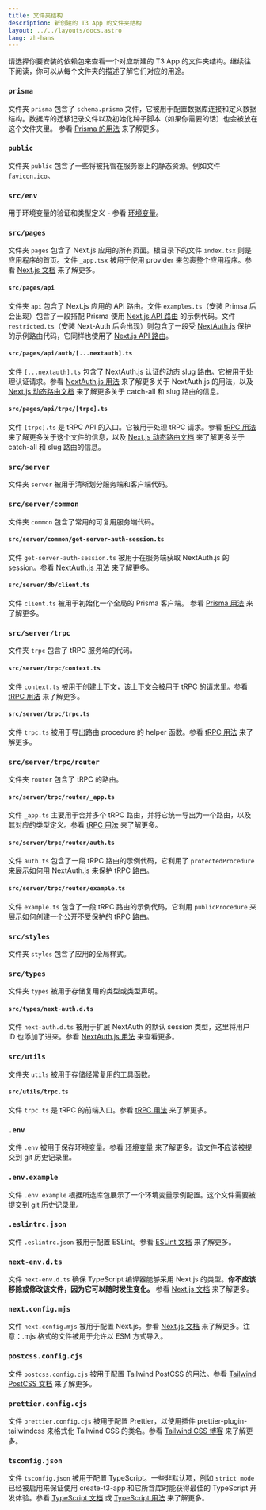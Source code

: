 ```yaml
---
title: 文件夹结构
description: 新创建的 T3 App 的文件夹结构
layout: ../../layouts/docs.astro
lang: zh-hans
---
```



请选择你要安装的依赖包来查看一个对应新建的 T3 App 的文件夹结构。继续往下阅读，你可以从每个文件夹的描述了解它们对应的用途。

<Form />

<Diagram />

<div data-components="prisma">

### `prisma`

文件夹 `prisma` 包含了 `schema.prisma` 文件，它被用于配置数据库连接和定义数据结构。数据库的迁移记录文件以及初始化种子脚本（如果你需要的话）也会被放在这个文件夹里。 参看 [Prisma 的用法](/zh-hans/usage/prisma) 来了解更多。

</div>
<div>

### `public`

文件夹 `public` 包含了一些将被托管在服务器上的静态资源。例如文件 `favicon.ico`。

</div>
<div>

### `src/env`

用于环境变量的验证和类型定义 - 参看 [环境变量](/zh-hans/usage/env-variables)。

</div>
<div>

### `src/pages`

文件夹 `pages` 包含了 Next.js 应用的所有页面。根目录下的文件 `index.tsx` 则是应用程序的首页。文件 `_app.tsx` 被用于使用 provider 来包裹整个应用程序。参看 [Next.js 文档](https://nextjs.org/docs/basic-features/pages) 来了解更多。

</div>
<div data-components="nextauth trpc">

#### `src/pages/api`

文件夹 `api` 包含了 Next.js 应用的 API 路由。文件 `examples.ts`（安装 Primsa 后会出现）包含了一段搭配 Prisma 使用 [Next.js API 路由](https://nextjs.org/docs/api-routes/introduction) 的示例代码。文件 `restricted.ts`（安装 Next-Auth 后会出现）则包含了一段受 [NextAuth.js](https://next-auth.js.org/) 保护的示例路由代码，它同样也使用了 [Next.js API 路由](https://nextjs.org/docs/api-routes/introduction)。

</div>
<div data-components="nextauth">

#### `src/pages/api/auth/[...nextauth].ts`

文件 `[...nextauth].ts` 包含了 NextAuth.js 认证的动态 slug 路由。它被用于处理认证请求。参看 [NextAuth.js 用法](/zh-hans/usage/next-auth) 来了解更多关于 NextAuth.js 的用法，以及 [Next.js 动态路由文档](https://nextjs.org/docs/routing/dynamic-routes) 来了解更多关于 catch-all 和 slug 路由的信息。

</div>
<div data-components="trpc">

#### `src/pages/api/trpc/[trpc].ts`

文件 `[trpc].ts` 是 tRPC API 的入口。它被用于处理 tRPC 请求。参看 [tRPC 用法](/zh-hans/usage/trpc#-pagesapitrpctrpcts) 来了解更多关于这个文件的信息，以及 [Next.js 动态路由文档](https://nextjs.org/docs/routing/dynamic-routes) 来了解更多关于 catch-all 和 slug 路由的信息。

</div>
<div data-components="trpc prisma">

### `src/server`

文件夹 `server` 被用于清晰划分服务端和客户端代码。

</div>
<div data-components="nextauth+trpc">

### `src/server/common`

文件夹 `common` 包含了常用的可复用服务端代码。

</div>
<div data-components="nextauth+trpc">

#### `src/server/common/get-server-auth-session.ts`

文件 `get-server-auth-session.ts` 被用于在服务端获取 NextAuth.js 的 session。参看 [NextAuth.js 用法](/zh-hans/usage/next-auth#搭配-trpc-的用法) 来了解更多。

</div>
<div data-components="prisma">

#### `src/server/db/client.ts`

文件 `client.ts` 被用于初始化一个全局的 Prisma 客户端。 参看 [Prisma 用法](/zh-hans/usage/prisma#prisma-客户端) 来了解更多。

</div>
<div data-components="trpc">

### `src/server/trpc`

文件夹 `trpc` 包含了 tRPC 服务端的代码。

</div>
<div data-components="trpc">

#### `src/server/trpc/context.ts`

文件 `context.ts` 被用于创建上下文，该上下文会被用于 tRPC 的请求里。参看 [tRPC 用法](/zh-hans/usage/trpc#-servertrpccontextts) 来了解更多。

</div>
<div data-components="trpc">

#### `src/server/trpc/trpc.ts`

文件 `trpc.ts` 被用于导出路由 procedure 的 helper 函数。参看 [tRPC 用法](/zh-hans/usage/trpc#-servertrpctrpcts) 来了解更多。

</div>
<div data-components="trpc">

### `src/server/trpc/router`

文件夹 `router` 包含了 tRPC 的路由。

</div>
<div data-components="trpc">

#### `src/server/trpc/router/_app.ts`

文件 `_app.ts` 主要用于合并多个 tRPC 路由，并将它统一导出为一个路由，以及其对应的类型定义。参看 [tRPC 用法](/zh-hans/usage/trpc#-servertrpcrouterts) 来了解更多。

</div>
<div data-components="nextauth+trpc">

#### `src/server/trpc/router/auth.ts`

文件 `auth.ts` 包含了一段 tRPC 路由的示例代码，它利用了 `protectedProcedure` 来展示如何用 NextAuth.js 来保护 tRPC 路由。

</div>
<div data-components="trpc">

#### `src/server/trpc/router/example.ts`

文件 `example.ts` 包含了一段 tRPC 路由的示例代码，它利用 `publicProcedure` 来展示如何创建一个公开不受保护的 tRPC 路由。

</div>
<div>

### `src/styles`

文件夹 `styles` 包含了应用的全局样式。

</div>
<div data-components="nextauth">

### `src/types`

文件夹 `types` 被用于存储复用的类型或类型声明。

</div>
<div data-components="nextauth">

#### `src/types/next-auth.d.ts`

文件 `next-auth.d.ts` 被用于扩展 NextAuth 的默认 session 类型，这里将用户 ID 也添加了进来。参看 [NextAuth.js 用法](/zh-hans/usage/next-auth#在-session-中添加-userid) 来查看更多。

</div>
<div data-components="trpc">

### `src/utils`

文件夹 `utils` 被用于存储经常复用的工具函数。

</div>
<div data-components="trpc">

#### `src/utils/trpc.ts`

文件 `trpc.ts` 是 tRPC 的前端入口。参看 [tRPC 用法](/zh-hans/usage/trpc#-utilstrpcts) 来了解更多。

</div>
<div>

### `.env`

文件 `.env` 被用于保存环境变量。参看 [环境变量](/zh-hans/usage/env-variables) 来了解更多。该文件**不**应该被提交到 git 历史记录里。

</div>
<div>

### `.env.example`

文件 `.env.example` 根据所选库包展示了一个环境变量示例配置。这个文件需要被提交到 git 历史记录里。

</div>
<div>

### `.eslintrc.json`

文件 `.eslintrc.json` 被用于配置 ESLint。参看 [ESLint 文档](https://eslint.org/docs/latest/user-guide/configuring/configuration-files) 来了解更多。

</div>
<div>

### `next-env.d.ts`

文件 `next-env.d.ts` 确保 TypeScript 编译器能够采用 Next.js 的类型。**你不应该移除或修改该文件，因为它可以随时发生变化。** 参看 [Next.js 文档](https://nextjs.org/docs/basic-features/typescript#existing-projects) 来了解更多。

</div>
<div>

### `next.config.mjs`

文件 `next.config.mjs` 被用于配置 Next.js。参看 [Next.js 文档](https://nextjs.org/docs/api-reference/next.config.js/introduction) 来了解更多。注意：.mjs 格式的文件被用于允许以 ESM 方式导入。

</div>
<div data-components="tailwind">

### `postcss.config.cjs`

文件 `postcss.config.cjs` 被用于配置 Tailwind PostCSS 的用法。参看 [Tailwind PostCSS 文档](https://tailwindcss.com/docs/installation/using-postcss) 来了解更多。

</div>
<div data-components="tailwind">

### `prettier.config.cjs`

文件 `prettier.config.cjs` 被用于配置 Prettier，以使用插件 prettier-plugin-tailwindcss 来格式化 Tailwind CSS 的类名。参看 [Tailwind CSS 博客](https://tailwindcss.com/blog/automatic-class-sorting-with-prettier) 来了解更多。

</div>
<div>

### `tsconfig.json`

文件 `tsconfig.json` 被用于配置 TypeScript。一些非默认项，例如 `strict mode` 已经被启用来保证使用 create-t3-app 和它所含库时能获得最佳的 TypeScript 开发体验。参看 [TypeScript 文档](https://www.typescriptlang.org/docs/handbook/tsconfig-json.html) 或 [TypeScript 用法](/zh-hans/usage/typescript) 来了解更多。

</div>
